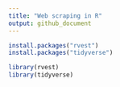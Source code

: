 ```yaml
---
title: "Web scraping in R"
output: github_document
---
```


```r

install.packages("rvest")
install.packages("tidyverse")

```

```r

library(rvest)
library(tidyverse)

```

